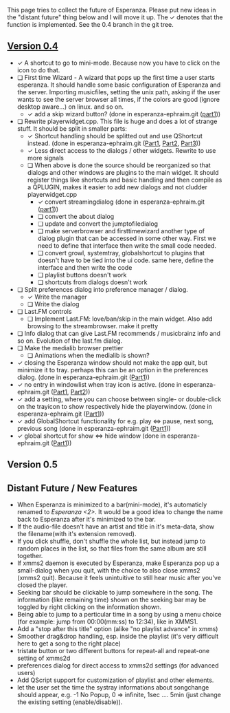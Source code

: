 This page tries to collect the future of Esperanza. Please put new ideas in the "distant future" thing below and I will move it up. The &#10003; denotes that the function is implemented. See the 0.4 branch in the git tree.

== [http://git.xmms.se/?p=esperanza.git;a=shortlog;h=0.4 Version 0.4] ==
* &#10003; A shortcut to go to mini-mode. Because now you have to click on the icon to do that.
* &#10063; First time Wizard - A wizard that pops up the first time a user starts esperanza. It should handle some basic configuration of Esperanza and the server. Importing musicfiles, setting the unix path, asking if the user wants to see the server browser all times, if the colors are good (ignore desktop aware...) on linux. and so on.
** &#10003; add a skip wizard button? (done in esperanza-ephraim.git ([http://git.xmms.se/?p=esperanza-ephraim.git;a=commit;h=9c6a9b4852de0b790fe22ab38364500505f71ea7 part1]))
* &#10063; Rewrite playerwidget.cpp. This file is huge and does a lot of strange stuff. It should be split in smaller parts:
** &#10003; Shortcut handling should be splitted out and use QShortcut instead. (done in esperanza-ephraim.git ([http://git.xmms.se/?p=esperanza-ephraim.git;a=commit;h=9a400e38b5eb6065fbda405d11da01814389bee6 Part1], [http://git.xmms.se/?p=esperanza-ephraim.git;a=commit;h=b9076d772492eae65984e7c8897141c3ce6519bc Part2], [http://git.xmms.se/?p=esperanza-ephraim.git;a=commit;h=9ae5a266e836b64e721c292eeaf03f12660e815e Part3]))
** &#10003; Less direct access to the dialogs / other widgets. Rewrite to use more signals
** &#10063; When above is done the source should be reorganized so that dialogs and other windows are plugins to the main widget. It should register things like shortcuts and basic handling and then compile as a QPLUGIN, makes it easier to add new dialogs and not cludder playerwidget.cpp
*** &#10003; convert streamingdialog (done in esperanza-ephraim.git ([http://git.xmms.se/?p=esperanza-ephraim.git;a=commit;h=889b98e0442a2777cdf14a031c8057fa9f198ee8 part1]))
*** &#10063; convert the about dialog
*** &#10063; update and convert the jumptofiledialog
*** &#10063; make serverbrowser and firsttimewizard another type of dialog plugin that can be accessed in some other way. First we need to define that interface then write the small code needed.
*** &#10063; convert growl, systemtray, globalshortcut to plugins that doesn't have to be tied into the ui code. same here, define the interface and then write the code
*** &#10063; playlist buttons doesn't work
*** &#10063; shortcuts from dialogs doesn't work
* &#10063; Split preferences dialog into preference manager / dialog.
** &#10003; Write the manager
** &#10063; Write the dialog
* &#10063; Last.FM controls
** &#10063; Implement Last.FM: love/ban/skip in the main widget. Also add browsing to the streambrowser. make it pretty
* &#10063; Info dialog that can give Last.FM recommends / musicbrainz info and so on. Evolution of the last.fm dialog.
* &#10063; Make the medialib browser prettier
** &#10063; Animations when the medialib is shown?
* &#10003; closing the Esperanza window should not make the app quit, but minimize it to tray. perhaps this can be an option in the preferences dialog. (done in esperanza-ephraim.git ([http://git.xmms.se/?p=esperanza-ephraim.git;a=commit;h=79ff3476f2db8f0be4163a5f02f5588323e36673 Part1]))
* &#10003; no entry in windowlist when tray icon is active. (done in esperanza-ephraim.git ([http://git.xmms.se/?p=esperanza-ephraim.git;a=commit;h=f65b926cfd7730fc7917b6032d8aee2e49977405 Part1], [http://git.xmms.se/?p=esperanza-ephraim.git;a=commit;h=0b563bcdd2fb8b70f5b0b0f3e33f3f7cc83fc9de Part2]))
* &#10003; add a setting, where you can choose between single- or double-click on the trayicon to show respectively hide the playerwindow. (done in esperanza-ephraim.git ([http://git.xmms.se/?p=esperanza-ephraim.git;a=commit;h=2e9e95a993935f76b79cedeb6cbd058343b0850c Part1]))
* &#10003; add GlobalShortcut functionality for e.g. play <=> pause, next song, previous song (done in esperanza-ephraim.git ([http://git.xmms.se/?p=esperanza-ephraim.git;a=commit;h=34a7fd0c5f99bf297bb5aeb2777a15c3806bd608 Part1]))
* &#10003; global shortcut for show <=> hide window (done in esperanza-ephraim.git ([http://git.xmms.se/?p=esperanza-ephraim.git;a=commit;h=e50196162c098ec3bec4630cc5d45b09efc082e6 Part1]))

== Version 0.5 ==


== Distant Future / New Features ==
* When Esperanza is minimized to a bar(mini-mode), it's automaticly renamed to ''Esperanza <2>''. It would be a good idea to change the name back to Esperanza  after it's minimized to the bar.
* If the audio-file doesn't have an artist and title in it's meta-data, show the filename(with it's extension removed).
* If you click shuffle, don't shuffle the whole list, but instead jump to random places in the list, so that files from the same album are still together.
* If xmms2 daemon is executed by Esperanza, make Esperanza pop up a small-dialog when you quit, with the choice to also close xmms2 (xmms2 quit). Because it feels unintuitive to still hear music after you've closed the player.
* Seeking bar should be clickable to jump somewhere in the song. The information (like remaining time) shown on the seeking bar may be toggled by right clicking on the information shown.
* Being able to jump to a perticular time in a song by using a menu choice (for example: jump from 00:00(mm:ss) to 12:34), like in XMMS1.
* Add a "stop after this title" option (alike "no playlist advance" in xmms)
* Smoother drag&drop handling, esp. inside the playlist (it's very difficult here to get a song to the right place)
* tristate button or two different buttons for repeat-all and repeat-one setting of xmms2d
* preferences dialog for direct access to xmms2d settings (for advanced users)
* Add QScript support for customization of playlist and other elements.
* let the user set the time the systray informations about songchange should appear, e.g. -1 No Popup, 0 => infinite, 1sec .... 5min (just change the existing setting (enable/disable)).